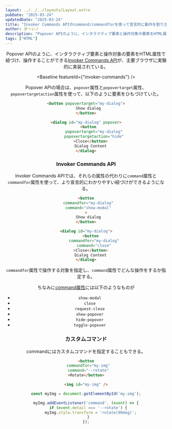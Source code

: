 ```yaml
---
layout: ../../../layouts/Layout.astro
pubDate: "2025-03-24"
updatedDate: "2025-03-24"
title: "Invoker Commands APIのcommand/commandforを使って宣言的に動作を割り当てる"
author: ダーシノ
description: "Popover APIのように、インタラクティブ要素と操作対象の要素をHTML属性で紐づけ、操作することができるInvoker Commands APIが、主要ブラウザに実験的に実装されている。Invoker Commands APIでは、それらの属性の代わりにcommand属性とcommandfor属性を使って、より宣言的にわかりやすい紐づけができるようになる。"
tags: ["HTML"]
---
```



<Header {...frontmatter} />

Popover APIのように、インタラクティブ要素と操作対象の要素をHTML属性で紐づけ、操作することができる[Invoker Commands API](https://developer.mozilla.org/en-US/docs/Web/API/Invoker_Commands_API)が、主要ブラウザに実験的に実装されている。

<Baseline featureId={"invoker-commands"} />

Popover APIの場合は、`popover`属性と`popovertarget`属性、`popovertargetaction`属性を使って、以下のように要素をひもづけていた。

```html
<button popovertarget="my-dialog">
  Show dialog
</button>

<dialog id="my-dialog" popover>
  <button
       popovertarget="my-dialog"
       popovertargetaction="hide"
    >Close</button>
    Dialog Content
</dialog>
```

### Invoker Commands API

Invoker Commands APIでは、それらの属性の代わりに`command`属性と`commandfor`属性を使って、より宣言的にわかりやすい紐づけができるようになる。

```html
<button
  commandfor="my-dialog"
  command="show-modal"
>
  Show dialog
</button>

<dialog id="my-dialog">
    <button
       commandfor="my-dialog"
       command="close"
    >Close</button>
    Dialog Content
</dialog>
```

`commandfor`属性で操作する対象を指定し、`command`属性でどんな操作をするか指定する。

ちなみに[command属性](https://developer.mozilla.org/en-US/docs/Web/HTML/Element/button#command)には以下のようなものが

- `show-modal`
- `close`
- `request-close`
- `show-popover`
- `hide-popover`
- `toggle-popover`

### カスタムコマンド

commandにはカスタムコマンドを指定することもできる。

```html
<button
  commandfor="my-img"
  command="--rotate"
>Rotate</button>

<img id="my-img" />
```

```js
const myImg = document.getElementById('my-img');

myImg.addEventListener('command', (event) => {
  if (event.detail === '--rotate') {
    myImg.style.transform = 'rotate(90deg)';
  }
});
```
